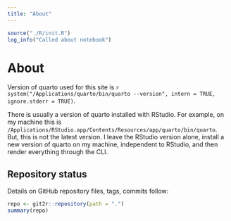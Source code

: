 ```yaml
---
title: "About"
---
```


```r
source("./R/init.R")
log_info("Called about notebook")
```

# About {.unnumbered}

Version of quarto used for this site is `r system("/Applications/quarto/bin/quarto --version", intern = TRUE, ignore.stderr = TRUE)`.

::: callout-warning
There is usually a version of quarto installed with RStudio.
For example, on my machine this is `/Applications/RStudio.app/Contents/Resources/app/quarto/bin/quarto`.
But, this is not the latest version.
I leave the RStudio version alone, install a new version of quarto on my machine, independent to RStudio, and then render everything through the CLI.
:::

## Repository status {.unnumbered}

Details on GitHub repository files, tags, commits follow:

```r
repo <- git2r::repository(path = ".")
summary(repo)
```



